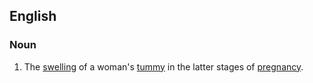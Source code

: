 ==English==
===Noun===
{{en-noun|sg=[[baby]] [[bump]]}}
# {{informal}} The [[swelling]] of a woman's [[tummy]] in the latter stages of [[pregnancy]].